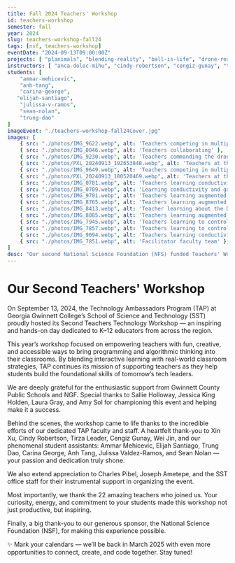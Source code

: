 ```yaml
---
title: Fall 2024 Teachers' Workshop
id: teachers-workshop
semester: fall
year: 2024
slug: teachers-workshop-fall24
tags: [nsf, teachers-workshop]
eventDate: "2024-09-13T09:00:00Z"
projects: [ "planimals", "blending-reality", "ball-is-life", "drone-reality", "alien-invaders", "space-mechanic", "slice-it" ]
instructors: [ "anca-doloc-mihu", "cindy-robertson", "cengiz-gunay", "tirza-leader", "xin-xu", "wei-jin" ]
students: [
    "ammar-mehicevic",
    "anh-tang",
    "carina-george",
   "elijah-santiago", 
    "julissa-v-ramos",
    "sean-nolan",
    "trung-dao"
]
imageEvent: "./teachers-workshop-fall24Cover.jpg"
images: [ 
    { src: "./photos/IMG_9622.webp", alt: 'Teachers competing in multiplayer game Alien Invaders' },
    { src: "./photos/IMG_0046.webp", alt: 'Teachers collaborating' },
    { src: "./photos/IMG_9230.webp", alt: 'Teachers commanding the drone in the Drone Reality project' },
    { src: "./photos/PXL_20240913_192653848.webp", alt: 'Teachers at the Slice It workshop by student assistants Elijah Santiago and Sean Nolan' },
    { src: "./photos/IMG_9649.webp", alt: 'Teachers competing in multiplayer game Alien Invaders' },
    { src: "./photos/PXL_20240913_180520469.webp", alt: 'Teachers at the Slice It workshop by student assistants Elijah Santiago and Sean Nolan' },
    { src: "./photos/IMG_0781.webp", alt: 'Teachers learning conductivity with the Space Mechanic workshop by student assistant Anh Tang' },
    { src: "./photos/IMG_0709.webp", alt: 'Learning conductivity and game development in the Space Mechanic workshop' },
    { src: "./photos/IMG_9701.webp", alt: 'Teachers learning augmented reality (AR) with the Blending Reality project' },
    { src: "./photos/IMG_8765.webp", alt: 'Teachers learning augmented reality (AR) with the Blending Reality project by student assistant Carina George' },
    { src: "./photos/IMG_8413.webp", alt: 'Teacher learning about the Drone Reality project from student assistant Sean Nolan' },
    { src: "./photos/IMG_8085.webp", alt: 'Teachers learning augmented reality (AR) with the Blending Reality project' },
    { src: "./photos/IMG_7945.webp", alt: 'Teachers learning to control the Sphero robot with the Ball is Life project' },
    { src: "./photos/IMG_7857.webp", alt: 'Teachers learning to control the Sphero robot with the Ball is Life project from student assistant Ammar Mehicevic' },
    { src: "./photos/IMG_9094.webp", alt: 'Teachers learning conductivity with the Space Mechanic workshop by student assistant Julissa Valdez-Ramos' },
    { src: "./photos/IMG_7851.webp", alt: 'Facilitator faculty team' },
]
desc: "Our second National Science Foundation (NFS) funded Teachers' Workshop took place on Sep 13th, 2024. We had 22 participants from the Gwinnett County School System (GCPS) and other educational nonprofits such as Next Generation Focus (NGF)."
---
```




# Our Second Teachers' Workshop

<Photo src={group_1.src} alt="Group photo at the grizzly bear statue"/>  


On September 13, 2024, the Technology Ambassadors Program (TAP) at Georgia Gwinnett College’s School of Science and Technology (SST) proudly hosted its Second Teachers Technology Workshop — an inspiring and hands-on day dedicated to K–12 educators from across the region.

This year’s workshop focused on empowering teachers with fun, creative, and accessible ways to bring programming and algorithmic thinking into their classrooms. By blending interactive learning with real-world classroom strategies, TAP continues its mission of supporting teachers as they help students build the foundational skills of tomorrow’s tech leaders.

We are deeply grateful for the enthusiastic support from Gwinnett County Public Schools and NGF. Special thanks to Sallie Holloway, Jessica King Holden, Laura Gray, and Amy Sol for championing this event and helping make it a success.

Behind the scenes, the workshop came to life thanks to the incredible efforts of our dedicated TAP faculty and staff. A heartfelt thank-you to Xin Xu, Cindy Robertson, Tirza Leader, Cengiz Gunay, Wei Jin, and our phenomenal student assistants:
Ammar Mehicevic, Elijah Santiago, Trung Dao, Carina George, Anh Tang, Julissa Valdez-Ramos, and Sean Nolan — your passion and dedication truly shone.

We also extend appreciation to Charles Pibel, Joseph Ametepe, and the SST office staff for their instrumental support in organizing the event.

Most importantly, we thank the 22 amazing teachers who joined us. Your curiosity, energy, and commitment to your students made this workshop not just productive, but inspiring.

Finally, a big thank-you to our generous sponsor, the National Science Foundation (NSF), for making this experience possible.

✨ Mark your calendars — we’ll be back in March 2025 with even more opportunities to connect, create, and code together. Stay tuned!

